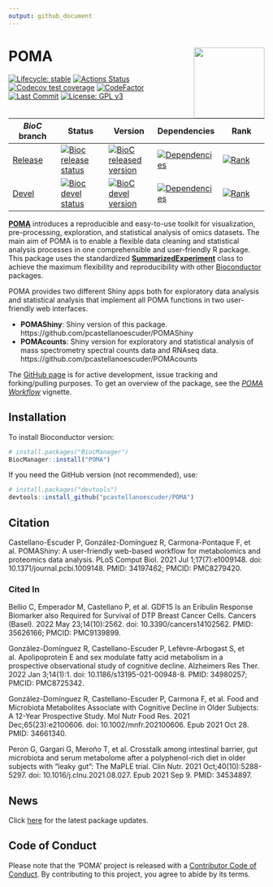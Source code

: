 ```yaml
---
output: github_document
---
```


# POMA <img src='man/figures/logo.png' align="right" height="139" />

  <!-- badges: start -->
  
  [![Lifecycle: stable](https://img.shields.io/badge/lifecycle-stable-brightgreen.svg)](https://www.tidyverse.org/lifecycle/#stable)
  [![Actions Status](https://github.com/pcastellanoescuder/POMA/workflows/R-CMD-check/badge.svg)](https://github.com/pcastellanoescuder/POMA/actions) 
  [![Codecov test coverage](https://codecov.io/gh/pcastellanoescuder/POMA/branch/master/graph/badge.svg)](https://codecov.io/gh/pcastellanoescuder/POMA?branch=master)
  [![CodeFactor](https://www.codefactor.io/repository/github/pcastellanoescuder/POMA/badge)](https://www.codefactor.io/repository/github/pcastellanoescuder/POMA)
  [![Last Commit](https://img.shields.io/github/last-commit/pcastellanoescuder/POMA.svg)](https://github.com/pcastellanoescuder/POMA/commits/master)
  [![License: GPL v3](https://img.shields.io/badge/License-GPLv3-blue.svg)](https://www.gnu.org/licenses/gpl-3.0)

| _BioC_ branch 	| Status 	| Version 	| Dependencies 	| Rank 	|
|-	|-	|-	|-	|-	|
| [Release](http://bioconductor.org/packages/release/bioc/html/POMA.html) 	| [![Bioc release status](https://bioconductor.org/shields/build/release/bioc/POMA.svg)](https://bioconductor.org/checkResults/release/bioc-LATEST/POMA/) 	| [![BioC released version](https://img.shields.io/badge/release%20version-1.6.0-blue.svg)](https://www.bioconductor.org/packages/POMA) 	| [![Dependencies](http://bioconductor.org/shields/dependencies/release/POMA.svg)](http://bioconductor.org/packages/release/bioc/html/POMA.html#since) 	| [![Rank](http://www.bioconductor.org/shields/downloads/release/POMA.svg)](https://bioconductor.org/packages/stats/bioc/POMA) 	|
| [Devel](http://bioconductor.org/packages/devel/bioc/html/POMA.html) 	| [![Bioc devel status](https://bioconductor.org/shields/build/devel/bioc/POMA.svg)](https://bioconductor.org/checkResults/devel/bioc-LATEST/POMA/) 	| [![BioC devel version](https://img.shields.io/badge/devel%20version-1.8.7-blue.svg)](https://bioconductor.org/packages/devel/bioc/html/POMA.html) 	| [![Dependencies](http://bioconductor.org/shields/dependencies/devel/POMA.svg)](http://bioconductor.org/packages/devel/bioc/html/POMA.html#since) 	| [![Rank](http://www.bioconductor.org/shields/downloads/devel/POMA.svg)](https://bioconductor.org/packages/stats/bioc/POMA) 	|

  <!-- badges: end -->

[**POMA**](http://pcastellanoescuder.github.io/POMA/) introduces a reproducible and easy-to-use toolkit for visualization, pre-processing, exploration, and statistical analysis of omics datasets. The main aim of POMA is to enable a flexible data cleaning and statistical analysis processes in one comprehensible and user-friendly R package. This package uses the standardized [**SummarizedExperiment**](https://bioconductor.org/packages/release/bioc/html/SummarizedExperiment.html) class to achieve the maximum flexibility and reproducibility with other [Bioconductor](https://bioconductor.org) packages.     

POMA provides two different Shiny apps both for exploratory data analysis and statistical analysis that implement all POMA functions in two user-friendly web interfaces.     

  - **POMAShiny**: Shiny version of this package. https://github.com/pcastellanoescuder/POMAShiny  
  - **POMAcounts**: Shiny version for exploratory and statistical analysis of mass spectrometry spectral counts data and RNAseq data. https://github.com/pcastellanoescuder/POMAcounts   
   
The [GitHub page](https://github.com/pcastellanoescuder/POMA) is for active development, issue tracking and forking/pulling purposes. To get an overview of the package, see the [*POMA Workflow*](https://pcastellanoescuder.github.io/POMA/articles/POMA-demo.html) vignette.     

## Installation

To install Bioconductor version:

```r
# install.packages("BiocManager")
BiocManager::install("POMA")
```

If you need the GitHub version (not recommended), use:

```r
# install.packages("devtools")
devtools::install_github("pcastellanoescuder/POMA")
```

## Citation

Castellano-Escuder P, González-Domínguez R, Carmona-Pontaque F, et al. POMAShiny: A user-friendly web-based workflow for metabolomics and proteomics data analysis. PLoS Comput Biol. 2021 Jul 1;17(7):e1009148. doi: 10.1371/journal.pcbi.1009148. PMID: 34197462; PMCID: PMC8279420.

### Cited In

Bellio C, Emperador M, Castellano P, et al. GDF15 Is an Eribulin Response Biomarker also Required for Survival of DTP Breast Cancer Cells. Cancers (Basel). 2022 May 23;14(10):2562. doi: 10.3390/cancers14102562. PMID: 35626166; PMCID: PMC9139899.

González-Domínguez R, Castellano-Escuder P, Lefèvre-Arbogast S, et al. Apolipoprotein E and sex modulate fatty acid metabolism in a prospective observational study of cognitive decline. Alzheimers Res Ther. 2022 Jan 3;14(1):1. doi: 10.1186/s13195-021-00948-8. PMID: 34980257; PMCID: PMC8725342.

González-Domínguez R, Castellano-Escuder P, Carmona F, et al. Food and Microbiota Metabolites Associate with Cognitive Decline in Older Subjects: A 12-Year Prospective Study. Mol Nutr Food Res. 2021 Dec;65(23):e2100606. doi: 10.1002/mnfr.202100606. Epub 2021 Oct 28. PMID: 34661340.

Peron G, Gargari G, Meroño T, et al. Crosstalk among intestinal barrier, gut microbiota and serum metabolome after a polyphenol-rich diet in older subjects with "leaky gut": The MaPLE trial. Clin Nutr. 2021 Oct;40(10):5288-5297. doi: 10.1016/j.clnu.2021.08.027. Epub 2021 Sep 9. PMID: 34534897.

## News

Click [here](https://github.com/pcastellanoescuder/POMA/blob/master/NEWS.md) for the latest package updates.      

## Code of Conduct

Please note that the 'POMA' project is released with a [Contributor Code of Conduct](https://pcastellanoescuder.github.io/POMA/CODE_OF_CONDUCT.html). By contributing to this project, you agree to abide by its terms.  

